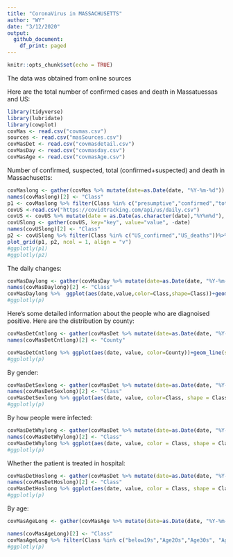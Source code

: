 ```yaml
---
title: "CoronaVirus in MASSACHUSETTS"
author: "WY"
date: "3/12/2020"
output:
  github_document:
    df_print: paged
---
```


```r
knitr::opts_chunk$set(echo = TRUE)
```


The data was obtained from online sources

Here are the total number of confirmed cases and death in Massatuessas and US:
```r
library(tidyverse)
library(lubridate)
library(cowplot)
covMas <- read.csv("covmas.csv")
sources <- read.csv("masSources.csv")
covMasDet <- read.csv("covmasdetail.csv")
covMasDay <- read.csv("covmasday.csv")
covMasAge <- read.csv("covmasAge.csv")
```

Number of confirmed, suspected, total (confirmed+suspected) and death in Massachusetts:


```r
covMaslong <- gather(covMas %>% mutate(date=as.Date(date, "%Y-%m-%d")) %>% select(-X), key="key", value="value", -date)
names(covMaslong)[2] <- "Class"
p1 <- covMaslong %>% filter(Class %in% c("presumptive","confirmed","total", "death"))%>% ggplot(aes(date,value,color=Class,shape=Class))+geom_line(size=.5)+geom_point(size=1)+ylab("numbers of people")+xlab("")+theme(axis.text.x = element_text(angle = 60, hjust = 1))
covUS <-read.csv("https://covidtracking.com/api/us/daily.csv")
covUS <- covUS %>% mutate(date = as.Date(as.character(date),"%Y%m%d"), US_confirmed = positive, US_deaths = death) %>% select(date, US_confirmed, US_deaths)
covUSlong <- gather(covUS, key="key", value="value", -date)
names(covUSlong)[2] <- "Class"
p2 <- covUSlong %>% filter(Class %in% c("US_confirmed","US_deaths"))%>% ggplot(aes(date,value,color=Class,shape=Class))+geom_line(size=.5)+geom_point(size=1)+ylab("numbers of people")+xlab("")+theme(axis.text.x = element_text(angle = 60, hjust = 1))
plot_grid(p1, p2, ncol = 1, align = "v")
#ggplotly(p1)
#ggplotly(p2)
```

The daily changes:
```r
covMasDaylong <- gather(covMasDay %>% mutate(date=as.Date(date, "%Y-%m-%d")) %>% select(-X), key="key", value="value", -date)
names(covMasDaylong)[2] <- "Class"
covMasDaylong %>%  ggplot(aes(date,value,color=Class,shape=Class))+geom_line(size=.5)+geom_point(size=1)+ylab("numbers of people")+xlab("")+theme(axis.text.x = element_text(angle = 60, hjust = 1))
#ggplotly(p)
```

Here's some detailed information about the people who are diagnoised positive. Here are the distribution by county:

```r
covMasDetCntlong <- gather(covMasDet %>% mutate(date=as.Date(date, "%Y-%m-%d")) %>% select(-X) %>% select(date,Barnstable,Berkshire,Bristol,Franklin,Essex,Hampden,Hampshire,Middlesex,Norfolk,DukesNantucket,Plymouth,Suffolk,Worcester,CntUnknown), key="key", value="value", -date)
names(covMasDetCntlong)[2] <- "County"

covMasDetCntlong %>% ggplot(aes(date, value, color=County))+geom_line(size=.5)+geom_point(size=1)+ylab("numbers of people")+xlab("")+theme(axis.text.x = element_text(angle = 60, hjust = 1))
#ggplotly(p)
```

By gender:

```r
covMasDetSexlong <- gather(covMasDet %>% mutate(date=as.Date(date, "%Y-%m-%d")) %>% select(-X) %>% select(date,Male,Female,sexUnknown), key="key", value="value", -date)
names(covMasDetSexlong)[2] <- "Class"
covMasDetSexlong %>% ggplot(aes(date, value, color=Class, shape = Class)) + geom_line(size = .5) + geom_point(size = 1) + ylab("numbers of people") + xlab("") + theme(axis.text.x = element_text(angle = 60, hjust = 1))
#ggplotly(p)
```

By how people were infected:

```r
covMasDetWhylong <- gather(covMasDet %>% mutate(date=as.Date(date, "%Y-%m-%d")) %>% select(-X) %>% select(date,Biogen,Travel,LocalTransmission,UnkownReason), key="key", value="value", -date)
names(covMasDetWhylong)[2] <- "Class"
covMasDetWhylong %>% ggplot(aes(date, value, color = Class, shape = Class)) + geom_line(size = .5) + geom_point(size = 1) + ylab("numbers of people") + xlab("") + theme(axis.text.x = element_text(angle = 60, hjust = 1))
#ggplotly(p)
```

Whether the patient is treated in hospital:


```r
covMasDetHoslong <- gather(covMasDet %>% mutate(date=as.Date(date, "%Y-%m-%d")) %>% select(-X) %>% select(date,hospitalized,notHospitalized,Hosunknown), key="key", value="value", -date)
names(covMasDetHoslong)[2] <- "Class"
covMasDetHoslong %>% ggplot(aes(date, value, color = Class, shape = Class)) + geom_line(size = .5) + geom_point(size = 1) + ylab("numbers of people") + xlab("") + theme(axis.text.x = element_text(angle = 60, hjust = 1))
#ggplotly(p)
```

By age:

```r
covMasAgeLong <- gather(covMasAge %>% mutate(date=as.Date(date, "%Y-%m-%d")) %>% select(-X),key="key", value="value", -date)

names(covMasAgeLong)[2] <- "Class"
covMasAgeLong %>% filter(Class %in% c("below19s","Age20s","Age30s", "Age40s", "Age50s", "Age60s", "above70", "ageUnknown"))%>% ggplot(aes(date, value, color = Class)) + geom_line(size = .5) + geom_point(size = 1) + xlab("") + ylab("Number of people infected CovID-19")
#ggplotly(p)
```